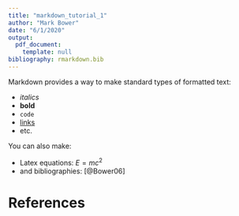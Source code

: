 ```yaml
---
title: "markdown_tutorial_1"
author: "Mark Bower"
date: "6/1/2020"
output:
  pdf_document:
    template: null
bibliography: rmarkdown.bib
---
```


Markdown provides a way to make standard types of formatted text:

- *italics*
- **bold**
- `code`
- [links](rmarkdown.rstudio.com)
- etc.

You can also make:

- Latex equations: $E = mc^{2}$
- and bibliographies: [@Bower06]

# References
